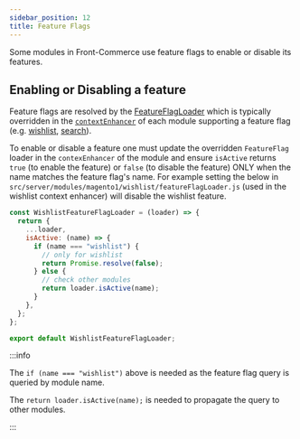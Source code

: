 ```yaml
---
sidebar_position: 12
title: Feature Flags
---
```


Some modules in Front-Commerce use feature flags to enable or disable its
features.

## Enabling or Disabling a feature

Feature flags are resolved by the
[FeatureFlagLoader](https://gitlab.blackswift.cloud/front-commerce/front-commerce/-/blob/784684ce56cca69ca5c2e42d5d421a8c0b4bb9c3/src/server/modules/front-commerce/core/loaders.js)
which is typically overridden in the
[`contextEnhancer`](/docs/reference/graphql-module-definition#contextenhancer-optional)
of each module supporting a feature flag (e.g.
[wishlist](https://gitlab.blackswift.cloud/front-commerce/front-commerce/-/blob/784684ce56cca69ca5c2e42d5d421a8c0b4bb9c3/src/server/modules/magento2/wishlist/index.js#L19),
[search](https://gitlab.blackswift.cloud/front-commerce/front-commerce/-/blob/784684ce56cca69ca5c2e42d5d421a8c0b4bb9c3/src/server/modules/front-commerce/search/index.js#L41)).

To enable or disable a feature one must update the overridden `FeatureFlag`
loader in the `contexEnhancer` of the module and ensure `isActive` returns
`true` (to enable the feature) or `false` (to disable the feature) ONLY when the
name matches the feature flag's name. For example setting the below in
`src/server/modules/magento1/wishlist/featureFlagLoader.js` (used in the
wishlist context enhancer) will disable the wishlist feature.

```js title="my-module/server/modules/magento1/wishlist/featureFlagLoader.js"
const WishlistFeatureFlagLoader = (loader) => {
  return {
    ...loader,
    isActive: (name) => {
      if (name === "wishlist") {
        // only for wishlist
        return Promise.resolve(false);
      } else {
        // check other modules
        return loader.isActive(name);
      }
    },
  };
};

export default WishlistFeatureFlagLoader;
```

:::info

The `if (name === "wishlist")` above is needed as the feature flag query is
queried by module name.

The `return loader.isActive(name);` is needed to propagate the query to other
modules.

:::
